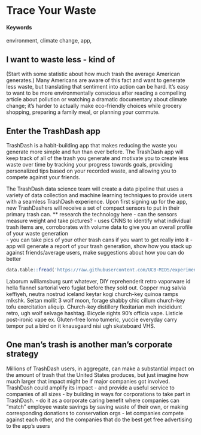 # Trace Your Waste {#gamify-trash}

#### Keywords {-}

environment, climate change, app,

## I want to waste less - kind of

(Start with some statistic about how much trash the average American generates.) Many Americans are aware of this fact and want to generate less waste, but translating that sentiment into action can be hard. It's easy to want to be more environmentally conscious after reading a compelling article about pollution or watching a dramatic documentary about climate change; it's harder to actually make eco-friendly choices while grocery shopping, preparing a family meal, or planning your commute.  

## Enter the TrashDash app

TrashDash is a habit-building app that makes reducing the waste you generate more simple and fun than ever before. The TrashDash app will keep track of all of the trash you generate and motivate you to create less waste over time by tracking your progress towards goals, providing personalized tips based on your recorded waste, and allowing you to compete against your friends.

The TrashDash data science team will create a data pipeline that uses a variety of data collection and machine learning techniques to provide users with a seamless TrashDash experience. Upon first signing up for the app, new TrashDashers will receive a set of compact sensors to put in their primary trash can. ** research the technology here - can the sensors measure weight and take pictures?
- uses CNNS to identify what individual trash items are, corroborates with volume data to give you an overall profile of your waste generation   
- you can take pics of your other trash cans if you want to get really into it
- app will generate a report of your trash generation, show how you stack up against friends/average users, make suggestions about how you can do better

```r
data.table::fread('https://raw.githubusercontent.com/UCB-MIDS/experiments-causality/master/data/GerberGreenBook_Chapter3_Donations.csv?token=ABNmuX-Q14rzQ4teItDenc9L5Wo2flncks5ZL5qEwA%3D%3D') %>% stargazer::stargazer(type = 'html',title = 'Something from W241 Experiments and Causality')
```


Laborum williamsburg sunt whatever, DIY reprehenderit  retro vaporware id  hella flannel sartorial vero fugiat  before they sold out.  Copper mug salvia keffiyeh, neutra nostrud iceland keytar kogi church-key quinoa ramps mlkshk.  Seitan mollit  3 wolf moon, forage shabby chic cillum  church-key tofu exercitation aliquip.  Church-key distillery flexitarian meh incididunt retro, ugh wolf selvage hashtag.  Bicycle rights 90's officia  vape.  Listicle post-ironic vape ex.  Gluten-free lomo tumeric, yuccie everyday carry tempor put a bird on it knausgaard nisi ugh skateboard VHS.

## One man's trash is another man's corporate strategy

Millions of TrashDash users, in aggregate, can make a substantial impact on the amount of trash that the United States produces, but just imagine how much larger that impact might be if major companies got involved. TrashDash could amplify its impact - and provide a useful service to companies of all sizes - by building in ways for corporations to take part in TrashDash.
- do it as a corporate caring benefit where companies can "match" employee waste savings by saving waste of their own, or making corresponding donations to conservation orgs
- let companies compete against each other, and the companies that do the best get free advertising to the app's users
